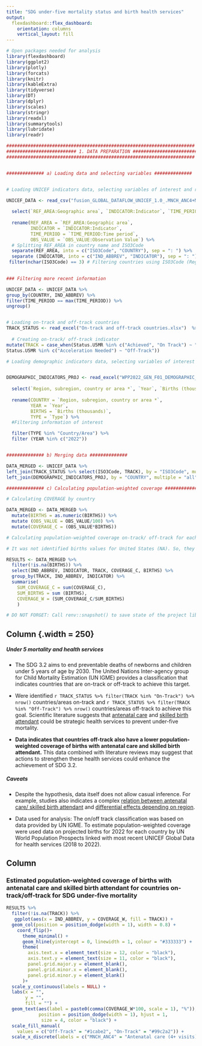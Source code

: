```yaml
---
title: "SDG under-five mortality status and birth health services"
output: 
  flexdashboard::flex_dashboard:
    orientation: columns
    vertical_layout: fill
---
```


```r
# Open packages needed for analysis
library(flexdashboard)
library(ggplot2)
library(plotly)
library(forcats)
library(knitr)
library(kableExtra)
library(tidyverse) 
library(DT)
library(dplyr)
library(scales)
library(stringr)
library(readxl)
library(summarytools)
library(lubridate)
library(readr)

######################################################################
########################## 1. DATA PREPARATION ##########################
######################################################################


############## a) Loading data and selecting variables ##############


# Loading UNICEF indicators data, selecting variables of interest and renaming columns to use more friendly names

UNICEF_DATA <- read_csv("fusion_GLOBAL_DATAFLOW_UNICEF_1.0_.MNCH_ANC4+MNCH_SAB..csv") %>%
  
  select(`REF_AREA:Geographic area`, `INDICATOR:Indicator`, `TIME_PERIOD:Time period`, `OBS_VALUE:Observation Value`) %>%
  
  rename(REF_AREA = `REF_AREA:Geographic area`,
         INDICATOR = `INDICATOR:Indicator`, 
         TIME_PERIOD = `TIME_PERIOD:Time period`,
         OBS_VALUE = `OBS_VALUE:Observation Value`) %>%
  # Splitting REF_AREA in country name and ISO3Code
  separate(REF_AREA, into = c("ISO3Code", "COUNTRY"), sep = ": ") %>%
  separate (INDICATOR, into = c("IND_ABBREV", "INDICATOR"), sep = ": ")%>%
 filter(nchar(ISO3Code) == 3) # Filtering countries using ISO3Code (Regions have more than 3 characters)
  

### Filtering more recent information 

UNICEF_DATA <- UNICEF_DATA %>%
group_by(COUNTRY, IND_ABBREV) %>%
filter(TIME_PERIOD == max(TIME_PERIOD)) %>%
ungroup()


# Loading on-track and off-track countries
TRACK_STATUS <- read_excel("On-track and off-track countries.xlsx")  %>%
  
  # Creating on-track/ off-track indicator
mutate(TRACK = case_when(Status.U5MR %in% c("Achieved", "On Track") ~ "On-Track",
Status.U5MR %in% c("Acceleration Needed") ~ "Off-Track"))

# Loading demographic indicators data, selecting variables of interest and renaming columns to use more friendly names


DEMOGRAPHIC_INDICATORS_PROJ <- read_excel("WPP2022_GEN_F01_DEMOGRAPHIC_INDICATORS_COMPACT_REV1.xlsx", sheet = "Projections", skip = 16) %>% # Defining sheet and skip lines in spreadsheet that are introductory and do not belong to the database
  
  select(`Region, subregion, country or area *`, `Year`, `Births (thousands)`, `Type`) %>%
  
  rename(COUNTRY = `Region, subregion, country or area *`,
         YEAR = `Year`, 
         BIRTHS = `Births (thousands)`, 
         TYPE = `Type`) %>%
  #Filtering information of interest 

  filter(TYPE %in% "Country/Area") %>%
  filter (YEAR %in% c("2022"))


############## b) Merging data ##############

DATA_MERGED <- UNICEF_DATA %>%
left_join(TRACK_STATUS %>% select(ISO3Code, TRACK), by = "ISO3Code", multiple = "all") %>%
left_join(DEMOGRAPHIC_INDICATORS_PROJ, by = "COUNTRY", multiple = "all")

############## c) Calculating population-weighted coverage ##############

# Calculating COVERAGE by country

DATA_MERGED <- DATA_MERGED %>%
  mutate(BIRTHS = as.numeric(BIRTHS)) %>%
  mutate (OBS_VALUE = OBS_VALUE/100) %>%
  mutate(COVERAGE_C = (OBS_VALUE*BIRTHS)) 

# Calculating population-weighted coverage on-track/ off-track for each indicator

# It was not identified births values for United States (NA). So, they are removed for conducting analysis using [filter(!is.na(BIRTHS))] as follows

RESULTS <- DATA_MERGED %>%
  filter(!is.na(BIRTHS)) %>%
  select(IND_ABBREV, INDICATOR, TRACK, COVERAGE_C, BIRTHS) %>%
  group_by(TRACK, IND_ABBREV, INDICATOR) %>%
  summarise(
    SUM_COVERAGE_C = sum(COVERAGE_C),
    SUM_BIRTHS = sum (BIRTHS),
    COVERAGE_W = (SUM_COVERAGE_C/SUM_BIRTHS)
    ) 

# DO NOT FORGET: Call renv::snapshot() to save state of the project library to the lockfile


```

## Column {.width = 250}

##### Under 5 mortality and health services

-   The SDG 3.2 aims to end preventable deaths of newborns and children under 5 years of age by 2030. The United Nations Inter-agency group for Child Mortality Estimation (UN IGME) provides a classification that indicates countries that are on-track or off-track to achieve this target.

-   Were identified `r TRACK_STATUS %>% filter(TRACK %in% "On-Track") %>% nrow()` countries/areas on-track and `r TRACK_STATUS %>% filter(TRACK %in% "Off-Track") %>% nrow()` countries/areas off-track to achieve this goal. Scientific literature suggests that [antenatal care](https://www.ncbi.nlm.nih.gov/pmc/articles/PMC6743758/ "The impact of antenatal care on neonatal mortality in sub-Saharan Africa: A systematic review and meta-analysis") and [skilled birth attendant](https://link.springer.com/article/10.1007/s10995-013-1260-7 "A Regional Multilevel Analysis: Can Skilled Birth Attendants Uniformly Decrease Neonatal Mortality?") could be strategic health services to prevent under-five mortality.

-   **Data indicates that countries off-track also have a lower population-weighted coverage of births with antenatal care and skilled birth attendant.** This data combined with literature reviews may suggest that actions to strengthen these health services could enhance the achievement of SDG 3.2.

##### Caveats

-   Despite the hypothesis, data itself does not allow casual inference. For example, studies also indicates a complex [relation between antenatal care/ skilled birth attendant](https://www.ncbi.nlm.nih.gov/pmc/articles/PMC9778501/ "Receiving quality antenatal care service increases the chance of maternal use of skilled birth attendants in Ethiopia: Using a longitudinal panel survey") and [differential effects depending on region](https://link.springer.com/article/10.1007/s10995-013-1260-7 "A Regional Multilevel Analysis: Can Skilled Birth Attendants Uniformly Decrease Neonatal Mortality?").

-   Data used for analysis: The on/off track classification was based on data provided by UN IGME. To estimate population-weighted coverage were used data on projected births for 2022 for each country by UN World Population Prospects linked with most recent UNICEF Global Data for health services (2018 to 2022).

## Column

### Estimated population-weighted coverage of births with antenatal care and skilled birth attendant for countries on-track/off-track for SDG under-five mortality

```r

RESULTS %>%  
  filter(!is.na(TRACK)) %>%
   ggplot(aes(x = IND_ABBREV, y = COVERAGE_W, fill = TRACK)) +
  geom_col(position = position_dodge(width = 1), width = 0.8) + 
    coord_flip()+
      theme_minimal() +
      geom_hline(yintercept = 0, linewidth = 1, colour = "#333333") +
      theme(
        axis.text.x = element_text(size = 12, color = "black"),
        axis.text.y = element_text(size = 11, color = "black"),
        panel.grid.major.y = element_blank(), 
        panel.grid.minor.x = element_blank(), 
        panel.grid.minor.y = element_blank() 
      )+
  scale_y_continuous(labels = NULL) +
  labs(x = "",
       y = "",
       fill = "") +
  geom_text(aes(label = paste0(comma(COVERAGE_W*100, scale = 1), "%")), 
            position = position_dodge(width = 1), hjust = 1,
             size = 4, color = "black") +
  scale_fill_manual(
    values = c("Off-Track" = "#1cabe2", "On-Track" = "#99c2a2")) +
  scale_x_discrete(labels = c("MNCH_ANC4" = "Antenatal care (4+ visits)", "MNCH_SAB" = "Skilled birth attendant"))

```
